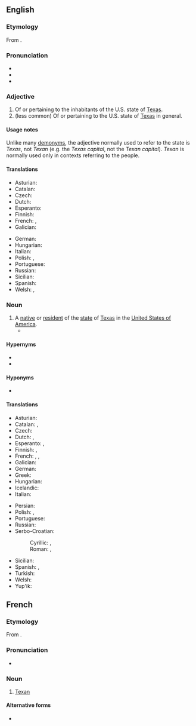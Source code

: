 {{also|texan}}
==English==

===Etymology===
From {{suffix|en|Texas|an}}.

===Pronunciation===
* {{IPA|en|/ˈtɛksən/}}
* {{audio|en|LL-Q1860 (eng)-Vealhurl-Texan.wav|Audio (UK)}}
* {{rhymes|en|ɛksən|s=2}}

===Adjective===
{{en-adj}}

# Of or pertaining to the inhabitants of the U.S. state of [[Texas]].
# (less common) Of or pertaining to the U.S. state of [[Texas]] in general.

====Usage notes====
Unlike many [[demonym]]s, the adjective normally used to refer to the state is ''Texas'', not ''Texan'' (e.g. the ''Texas capital'', not the ''Texan capital''). ''Texan'' is normally used only in contexts referring to the people.

====Translations====
{{trans-top|of or pertaining to Texas}}
* Asturian: {{t|ast|texanu}}
* Catalan: {{t+|ca|texà}}
* Czech: {{t+|cs|texaský}}
* Dutch: {{t|nl|Texaans}}
* Esperanto: {{t|eo|teksasa}}
* Finnish: {{t+|fi|texasilainen}}
* French: {{t+|fr|texan|m}}, {{t+|fr|texane|f}}
* Galician: {{t+|gl|texano}}
{{trans-mid}}
* German: {{t|de|texanisch}}
* Hungarian: {{t+|hu|texasi}}
* Italian: {{t+|it|texano}}
* Polish: {{t+|pl|teksański|m}}, {{t+|pl|teksaski|m}}
* Portuguese: {{t+|pt|texano}}
* Russian: {{t+|ru|техасский|m}}
* Sicilian: {{t|scn|tixanu}}
* Spanish: {{t+|es|texano}}
* Welsh: {{t|cy|Tecsanaidd}}, {{t|cy|o Decsas}}
{{trans-bottom}}

===Noun===
{{en-noun}}

# A [[native]] or [[resident]] of the [[state]] of [[Texas]] in the [[United States of America]].
#* {{quote-av|en|actor={{w|Adam Conover}}|role=himself|episode=Why The Electoral College Ruins Democracy|title={{w|Adam Ruins Everything}}|url=https://www.youtube.com/watch?v=90RajY2nrgk|format=television production|network={{w|truTV}}|publisher={{w|truTV}}|date=Nov 9 2015|time=00:02:08|passage=In 2012, over three million '''Texans''' voted Democrat.}}

====Hypernyms====
* {{l|en|American}}
* {{l|en|North American}}

====Hyponyms====
* {{l|en|Texpat}}

====Translations====
{{trans-top|an inhabitant or a resident of Texas}}
* Asturian: {{t|ast|texanu|m}}
* Catalan: {{t+|ca|texà|m}}, {{t+|ca|texana|f}}
* Czech: {{t+|cs|Texasan|m}}
* Dutch: {{t+|nl|Texaan|m}}, {{t|nl|Texaanse|f}}
* Esperanto: {{t|eo|teksasano}} {{qualifier|man or woman}}, {{t|eo|teksasanino}} {{qualifier|woman}}
* Finnish: {{t|fi|teksasilainen}}, {{t+|fi|texasilainen}}
* French: {{t+|fr|Texan|m}}, {{t+|fr|Texane|f}}, {{t+|fr|Texien|m}}
* Galician: {{t+|gl|texano|m}}
* German: {{t+|de|Texaner|m}}
* Greek: {{t+|el|Τεξανός|m}}
* Hungarian: {{t+|hu|texasi}}
* Icelandic: {{t|is|Texasbúi|m}}
* Italian: {{t+|it|texano|m}}
{{trans-mid}}
* Persian: {{t|fa|تگزاسی|tr=tegzâsi|sc=fa-Arab}}
* Polish: {{t+|pl|Teksańczyk|m}}, {{t+|pl|Teksanka|f}}
* Portuguese: {{t+|pt|texano|m}}
* Russian: {{t+|ru|теха́сец|m}}
* Serbo-Croatian:
*: Cyrillic: {{t|sh|Текса́шанин|m|sc=Cyrl}}, {{t|sh|Текса́ша̄нка|f|sc=Cyrl}}
*: Roman: {{t+|sh|Teksášanin|m}}, {{t|sh|Teksášānka|f}}
* Sicilian: {{t|scn|tixanu|m}}
* Spanish: {{t+|es|texano|m}}, {{t+|es|tejano|m}}
* Turkish: {{t|tr|Teksaslı}}
* Welsh: {{t|cy|Tecsaniad|m|f}}
* Yup'ik: {{t|esu|Teekkisassaqmintaq}}
{{trans-bottom}}

{{topics|en|Demonyms for Americans|Texas, USA}}

==French==

===Etymology===
From {{af|fr|Texas|-an}}.

===Pronunciation===
* {{fr-IPA}}

===Noun===
{{fr-noun|m|f=+}}

# [[#English|Texan]] {{gloss|resident or native of Texas}}

====Alternative forms====
* {{alt|fr|Texien||Lousiana}}

{{C|fr|Demonyms for Americans|Texas, USA|Demonyms}}